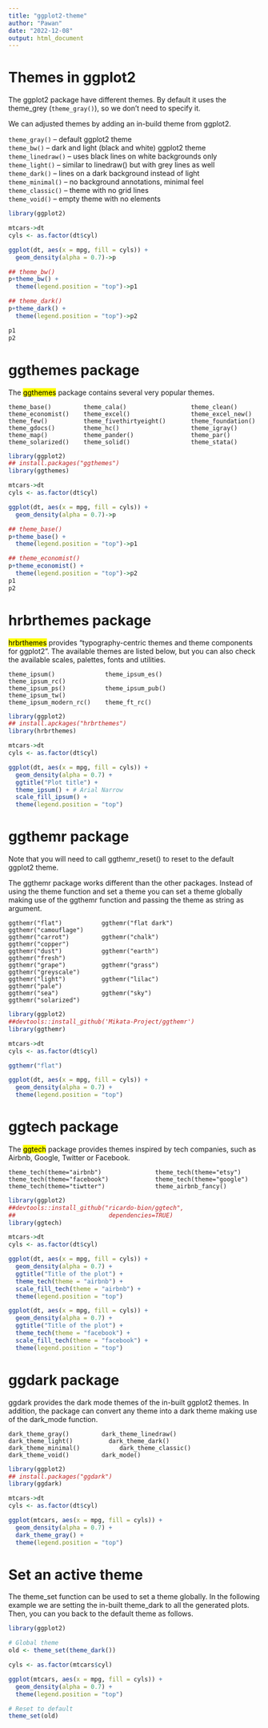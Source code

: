 ```yaml
---
title: "ggplot2-theme"
author: "Pawan"
date: "2022-12-08"
output: html_document
---
```


# Themes in ggplot2

The ggplot2 package have different themes. By default it uses the theme_grey (```theme_gray()```), so we don’t need to specify it.

We can adjusted themes by adding an in-build theme from ggplot2.

```theme_gray()``` – default ggplot2 theme  
```theme_bw()``` – dark and light (black and white) ggplot2 theme  
```theme_linedraw()``` – uses black lines on white backgrounds only  
```theme_light()``` – similar to linedraw() but with grey lines as well  
```theme_dark()``` – lines on a dark background instead of light  
```theme_minimal()``` – no background annotations, minimal feel  
```theme_classic()``` – theme with no grid lines  
```theme_void()``` – empty theme with no elements  



```r
library(ggplot2)

mtcars->dt
cyls <- as.factor(dt$cyl)

ggplot(dt, aes(x = mpg, fill = cyls)) +
  geom_density(alpha = 0.7)->p

## theme_bw()
p+theme_bw() +
  theme(legend.position = "top")->p1 

## theme_dark()
p+theme_dark() +
  theme(legend.position = "top")->p2 

p1
p2
```

# ggthemes package

The <mark>ggthemes</mark> package contains several very popular themes.

```
theme_base()         theme_cala()                  theme_clean()
theme_economist()    theme_excel()                 theme_excel_new()
theme_few()          theme_fivethirtyeight()       theme_foundation()
theme_gdocs()        theme_hc()                    theme_igray()
theme_map()          theme_pander()                theme_par()
theme_solarized()    theme_solid()                 theme_stata()
```

```r
library(ggplot2)
## install.packages("ggthemes")
library(ggthemes)

mtcars->dt
cyls <- as.factor(dt$cyl)

ggplot(dt, aes(x = mpg, fill = cyls)) +
  geom_density(alpha = 0.7)->p

## theme_base()
p+theme_base() +
  theme(legend.position = "top")->p1

## theme_economist()
p+theme_economist() +
  theme(legend.position = "top")->p2
p1
p2


```

                 

# hrbrthemes package

<mark>hrbrthemes</mark> provides “typography-centric themes and theme components for ggplot2”. The available themes are listed below, but you can also check the available scales, palettes, fonts and utilities.

```
theme_ipsum()              theme_ipsum_es()             theme_ipsum_rc()
theme_ipsum_ps()           theme_ipsum_pub()            theme_ipsum_tw()
theme_ipsum_modern_rc()    theme_ft_rc()
```

       
```r
library(ggplot2)
## install.apckages("hrbrthemes")
library(hrbrthemes)

mtcars->dt
cyls <- as.factor(dt$cyl)

ggplot(dt, aes(x = mpg, fill = cyls)) +
  geom_density(alpha = 0.7) + 
  ggtitle("Plot title") +
  theme_ipsum() + # Arial Narrow
  scale_fill_ipsum() +
  theme(legend.position = "top") 
```
 
# ggthemr package

Note that you will need to call ggthemr_reset() to reset to the default ggplot2 theme.

The ggthemr package works different than the other packages. Instead of using the theme function and set a theme you can set a theme globally making use of the ggthemr function and passing the theme as string as argument.

```
ggthemr("flat")           ggthemr("flat dark")          ggthemr("camouflage")
ggthemr("carrot")         ggthemr("chalk")              ggthemr("copper")
ggthemr("dust")           ggthemr("earth")              ggthemr("fresh")
ggthemr("grape")          ggthemr("grass")              ggthemr("greyscale")
ggthemr("light")          ggthemr("lilac")              ggthemr("pale")
ggthemr("sea")            ggthemr("sky")                ggthemr("solarized")
```


```r
library(ggplot2)
##devtools::install_github('Mikata-Project/ggthemr')
library(ggthemr)

mtcars->dt
cyls <- as.factor(dt$cyl)

ggthemr("flat")

ggplot(dt, aes(x = mpg, fill = cyls)) +
  geom_density(alpha = 0.7) +
  theme(legend.position = "top") 
```

                 

# ggtech package
The <mark>ggtech</mark> package provides themes inspired by tech companies, such as Airbnb, Google, Twitter or Facebook.

```
theme_tech(theme="airbnb")               theme_tech(theme="etsy")
theme_tech(theme="facebook")             theme_tech(theme="google")
theme_tech(theme="tiwtter")              theme_airbnb_fancy()
```

```r
library(ggplot2)
##devtools::install_github("ricardo-bion/ggtech", 
##                          dependencies=TRUE)
library(ggtech)

mtcars->dt
cyls <- as.factor(dt$cyl)

ggplot(dt, aes(x = mpg, fill = cyls)) +
  geom_density(alpha = 0.7) +
  ggtitle("Title of the plot") + 
  theme_tech(theme = "airbnb") +
  scale_fill_tech(theme = "airbnb") +
  theme(legend.position = "top") 

ggplot(dt, aes(x = mpg, fill = cyls)) +
  geom_density(alpha = 0.7) +
  ggtitle("Title of the plot") + 
  theme_tech(theme = "facebook") +
  scale_fill_tech(theme = "facebook") +
  theme(legend.position = "top") 
```

# ggdark package

ggdark provides the dark mode themes of the in-built ggplot2 themes. In addition, the package can convert any theme into a dark theme making use of the dark_mode function.

```
dark_theme_gray()         dark_theme_linedraw()          dark_theme_light()          dark_theme_dark()         dark_theme_minimal()           dark_theme_classic()        dark_theme_void()         dark_mode()
```

```r
library(ggplot2)
## install.packages("ggdark")
library(ggdark)

mtcars->dt
cyls <- as.factor(dt$cyl)

ggplot(mtcars, aes(x = mpg, fill = cyls)) +
  geom_density(alpha = 0.7) +
  dark_theme_gray() +
  theme(legend.position = "top") 
```


# Set an active theme
The theme_set function can be used to set a theme globally. In the following example we are setting the in-built theme_dark to all the generated plots. Then, you can you back to the default theme as follows.

```r
library(ggplot2)

# Global theme
old <- theme_set(theme_dark())

cyls <- as.factor(mtcars$cyl)

ggplot(mtcars, aes(x = mpg, fill = cyls)) +
  geom_density(alpha = 0.7) +
  theme(legend.position = "top")

# Reset to default
theme_set(old) 
``` 